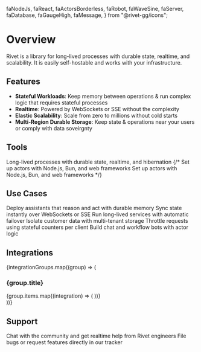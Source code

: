   faNodeJs,
  faReact,
  faActorsBorderless,
  faRobot,
  faWaveSine,
  faServer,
  faDatabase,
  faGaugeHigh,
  faMessage,
} from "@rivet-gg/icons";

# Overview

Rivet is a library for long-lived processes with durable state, realtime, and scalability. It is easily self-hostable and works with your infrastructure.

## Features

- **Stateful Workloads**: Keep memory between operations & run complex logic that requires stateful processes
- **Realtime**: Powered by WebSockets or SSE without the complexity
- **Elastic Scalability**: Scale from zero to millions without cold starts
- **Multi-Region Durable Storage**: Keep state & operations near your users or comply with data soveirgnty

## Tools

<CardGroup cols={2}>
<Card title="Actors" href="/docs/actors" icon={faActorsBorderless}>
  Long-lived processes with durable state, realtime, and hibernation
</Card>
{/*<Card title="Workflows" href="/docs/workflows" icon={faNodeJs}>
  Set up actors with Node.js, Bun, and web frameworks
</Card>
<Card title="Agents" href="/docs/agents" icon={faNodeJs}>
  Set up actors with Node.js, Bun, and web frameworks
</Card>*/}
</CardGroup>

## Use Cases

<CardGroup cols={2}>
<Card title="AI Agents" href="/docs/use-cases/ai-agents" icon={faRobot}>
  Deploy assistants that reason and act with durable memory
</Card>
<Card title="Realtime" href="/docs/use-cases/realtime" icon={faWaveSine}>
  Sync state instantly over WebSockets or SSE
</Card>
<Card title="Durable Compute" href="/docs/use-cases/durable-compute" icon={faServer}>
  Run long-lived services with automatic failover
</Card>
<Card title="Per-Tenant Databases" href="/docs/use-cases/per-tenant-databases" icon={faDatabase}>
  Isolate customer data with multi-tenant storage
</Card>
<Card title="Rate Limiting" href="/docs/use-cases/rate-limiting" icon={faGaugeHigh}>
  Throttle requests using stateful counters per client
</Card>
<Card title="Bots" href="/docs/use-cases/bots" icon={faMessage}>
  Build chat and workflow bots with actor logic
</Card>
</CardGroup>

## Integrations

{integrationGroups.map((group) => (
  <section key={group.title}>
    <h3>{group.title}</h3>
    <CardGroup>
      {group.items.map((integration) => (
        <Card
          key={integration.href}
          title={integration.title}
          href={integration.href}
        />
      ))}
    </CardGroup>
  </section>
))}

## Support

<CardGroup cols={2}>
<Card title="Discord" href="https://rivet.dev/discord">
  Chat with the community and get realtime help from Rivet engineers
</Card>
<Card title="GitHub Issues" href="https://github.com/rivet-dev/engine">
  File bugs or request features directly in our tracker
</Card>
</CardGroup>
